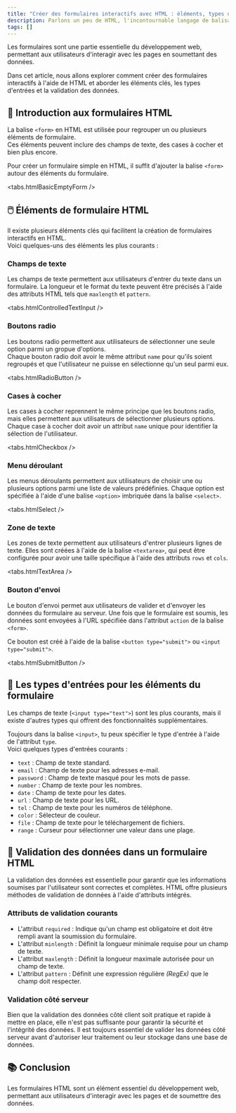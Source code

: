 ```yaml
---
title: "Créer des formulaires interactifs avec HTML : éléments, types d'entrées et validation de données"
description: Parlons un peu de HTML, l'incontournable langage de balisage utilisé pour créer des pages web.
tags: []
---
```



Les formulaires sont une partie essentielle du développement web, permettant aux utilisateurs d'interagir avec les pages en soumettant des données.

Dans cet article, nous allons explorer comment créer des formulaires interactifs à l'aide de HTML et aborder les éléments clés, les types d'entrées et la validation des données.

## 📝 Introduction aux formulaires HTML

La balise `<form>` en HTML est utilisée pour regrouper un ou plusieurs éléments de formulaire.  
Ces éléments peuvent inclure des champs de texte, des cases à cocher et bien plus encore.

Pour créer un formulaire simple en HTML, il suffit d'ajouter la balise `<form>` autour des éléments du formulaire.

<tabs.htmlBasicEmptyForm />

## 🖱️ Éléments de formulaire HTML

Il existe plusieurs éléments clés qui facilitent la création de formulaires interactifs en HTML.  
Voici quelques-uns des éléments les plus courants :

### Champs de texte

Les champs de texte permettent aux utilisateurs d'entrer du texte dans un formulaire. La longueur et le format du texte peuvent être précisés à l'aide des attributs HTML tels que `maxlength` et `pattern`.

<tabs.htmlControlledTextInput />

### Boutons radio

Les boutons radio permettent aux utilisateurs de sélectionner une seule option parmi un gropue d'options.  
Chaque bouton radio doit avoir le même attribut `name` pour qu'ils soient regroupés et que l'utilisateur ne puisse en sélectionne qu'un seul parmi eux.

<tabs.htmlRadioButton />

### Cases à cocher

Les cases à cocher reprennent le même principe que les boutons radio, mais elles permettent aux utilisateurs de sélectionner plusieurs options.  
Chaque case à cocher doit avoir un attribut `name` unique pour identifier la sélection de l'utilisateur.

<tabs.htmlCheckbox />

### Menu déroulant

Les menus déroulants permettent aux utilisateurs de choisir une ou plusieurs options parmi une liste de valeurs prédéfinies.
Chaque option est spécifiée à l'aide d'une balise `<option>` imbriquée dans la balise `<select>`.

<tabs.htmlSelect />

### Zone de texte

Les zones de texte permettent aux utilisateurs d'entrer plusieurs lignes de texte.
Elles sont créées à l'aide de la balise `<textarea>`, qui peut être configurée pour avoir une taille spécifique à l'aide des attributs `rows` et `cols`.

<tabs.htmlTextArea />

### Bouton d'envoi

Le bouton d'envoi permet aux utilisateurs de valider et d'envoyer les données du formulaire au serveur. Une fois que le formulaire est soumis, les données sont envoyées à l'URL spécifiée dans l'attribut `action` de la balise `<form>`.

Ce bouton est créé à l'aide de la balise `<button type="submit">` ou `<input type="submit">`.

<tabs.htmlSubmitButton />

## 🔄 Les types d'entrées pour les éléments du formulaire

Les champs de texte (`<input type="text">`) sont les plus courants, mais il existe d'autres types qui offrent des fonctionnalités supplémentaires.

Toujours dans la balise `<input>`, tu peux spécifier le type d'entrée à l'aide de l'attribut `type`.  
Voici quelques types d'entrées courants :

- `text` : Champ de texte standard.
- `email` : Champ de texte pour les adresses e-mail.
- `password` : Champ de texte masqué pour les mots de passe.
- `number` : Champ de texte pour les nombres.
- `date` : Champ de texte pour les dates.
- `url` : Champ de texte pour les URL.
- `tel` : Champ de texte pour les numéros de téléphone.
- `color` : Sélecteur de couleur.
- `file` : Champ de texte pour le téléchargement de fichiers.
- `range` : Curseur pour sélectionner une valeur dans une plage.

## 🔐 Validation des données dans un formulaire HTML

La validation des données est essentielle pour garantir que les informations soumises par l'utilisateur sont correctes et complètes. HTML offre plusieurs méthodes de validation de données à l'aide d'attributs intégrés.

### Attributs de validation courants

- L'attribut `required` : Indique qu'un champ est obligatoire et doit être rempli avant la soumission du formulaire.
- L'attribut `minlength` : Définit la longueur minimale requise pour un champ de texte.
- L'attribut `maxlength` : Définit la longueur maximale autorisée pour un champ de texte.
- L'attribut `pattern` : Définit une expression régulière _(RegEx)_ que le champ doit respecter.

### Validation côté serveur

Bien que la validation des données côté client soit pratique et rapide à mettre en place, elle n'est pas suffisante pour garantir la sécurité et l'intégrité des données. Il est toujours essentiel de valider les données côté serveur avant d'autoriser leur traitement ou leur stockage dans une base de données.

## 📚 Conclusion

Les formulaires HTML sont un élément essentiel du développement web, permettant aux utilisateurs d'interagir avec les pages et de soumettre des données.